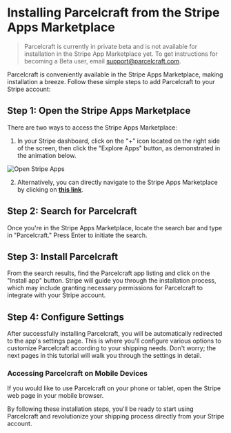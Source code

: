 # Installing Parcelcraft from the Stripe Apps Marketplace

> Parcelcraft is currently in private beta and is not available for installation in the Stripe App Marketplace yet. To get instructions for becoming a Beta user, email [support@parcelcraft.com](mailto:support@parcelcraft.com). 

Parcelcraft is conveniently available in the Stripe Apps Marketplace, making installation a breeze. Follow these simple steps to add Parcelcraft to your Stripe account:

## Step 1: Open the Stripe Apps Marketplace

There are two ways to access the Stripe Apps Marketplace:

1. In your Stripe dashboard, click on the "+" icon located on the right side of the screen, then click the "Explore Apps" button, as demonstrated in the animation below.

![Open Stripe Apps](https://parcelcraft.com/images/open-stripe-apps.gif)

2. Alternatively, you can directly navigate to the Stripe Apps Marketplace by clicking on [**this link**](https://marketplace.stripe.com/).

## Step 2: Search for Parcelcraft

Once you're in the Stripe Apps Marketplace, locate the search bar and type in "Parcelcraft." Press Enter to initiate the search.

## Step 3: Install Parcelcraft

From the search results, find the Parcelcraft app listing and click on the "Install app" button. Stripe will guide you through the installation process, which may include granting necessary permissions for Parcelcraft to integrate with your Stripe account.

## Step 4: Configure Settings

After successfully installing Parcelcraft, you will be automatically redirected to the app's settings page. This is where you'll configure various options to customize Parcelcraft according to your shipping needs. Don't worry; the next pages in this tutorial will walk you through the settings in detail.

### Accessing Parcelcraft on Mobile Devices

If you would like to use Parcelcraft on your phone or tablet, open the Stripe web page in your mobile browser.

By following these installation steps, you'll be ready to start using Parcelcraft and revolutionize your shipping process directly from your Stripe account.